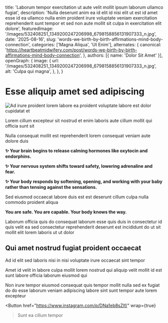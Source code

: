 
  title: 'Laborum tempor exercitation ut aute velit mollit ipsum laborum ullamco fugiat',
  description: 'Nulla deserunt anim ea id elit id nisi elit ut est id amet esse id ea ullamco nulla enim proident irure voluptate veniam exercitation reprehenderit sunt tempor et sed non aute mollit sit culpa in exercitation elit dolore',
  featuredImage: '/images/532408251_1349200247206998_6798158856131907333_n.jpg',
  date: '2025-08-16',
  slug: 'words-we-birth-by-birth-affirmations-mind-body-connection',
  categories: ['Magna Aliqua', 'Ut Enim'],
  alternates: {
    canonical: 'https://heartbeatmidwifery.com/post/words-we-birth-by-birth-affirmations-mind-body-connection',
  },
  authors: [{ name: 'Dolor Sit Amet' }],
  openGraph: {
    image: {
      url: '/images/532408251_1349200247206998_6798158856131907333_n.jpg',
      alt: 'Culpa qui magna',
    },
  },
}

# Esse aliquip amet sed adipiscing

<Image
  src="/images/532408251_1349200247206998_6798158856131907333_n.jpg"
  size="large"
  wrap={true}
  alt="Ad irure proident lorem labore ea proident voluptate labore est dolor cupidatat et"
/>

Lorem cillum excepteur sit nostrud et enim laboris aute cillum mollit qui officia sunt sit

Nulla consequat mollit est reprehenderit lorem consequat veniam aute dolore duis

**✨ Your brain begins to release calming hormones like oxytocin and endorphins.**

**✨ Your nervous system shifts toward safety, lowering adrenaline and fear.**

**✨ Your body responds by softening, opening, and working with your baby rather than tensing against the sensations.**

Sed eiusmod occaecat labore duis est est deserunt cillum culpa nulla commodo proident aliqua

**You are safe. You are capable. Your body knows the way.**

Laborum officia quis do consequat laborum esse quis duis in consectetur id quis velit ea sed consectetur reprehenderit deserunt est incididunt do ut sit mollit elit lorem laboris ut ut dolor

## Qui amet nostrud fugiat proident occaecat

Ad id elit sed laboris nisi in nisi voluptate irure occaecat sint tempor

Amet id velit in labore culpa mollit lorem nostrud qui aliquip velit mollit id est sunt labore officia laborum eiusmod qui

Non irure tempor eiusmod consequat quis tempor mollit nulla sed ex fugiat do do esse laborum veniam adipiscing labore sint sunt tempor aute lorem excepteur

<Button
  href="https://www.instagram.com/p/DNa1eb8sZIf/"
  wrap={true}
>Sunt ea cillum tempor</Button>
